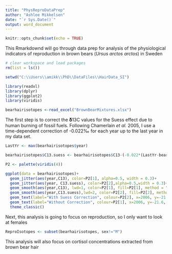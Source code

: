 ```yaml
---
title: "PhysReproDataPrep"
author: "Ashlee Mikkelsen"
date: "`r Sys.Date()`"
output: word_document
---
```


```r
knitr::opts_chunk$set(echo = TRUE)
```

This Rmarkdownd will go through data prep for analysis of the physiological indicators of reproduction in brown bears (*Ursus arctos arctos*) in Sweden

```r
# clear workspace and load packages
rm(list = ls())

setwd("C:\\Users\\amikk\\PhD\\DataFiles\\HairData_SI")

library(readxl)
library(dplyr)
library(ggplot2)
library(viridis)

```

```r

bearhairisotopes <-read_excel("BrownBearMixtures.xlsx")


```

The first step is to correct the 𝛅13C values for the Suess effect due to human burning of fossil fuels. Following Chamerlain *et al.* 2005, I use a time-dependent correction of -0.022‰ for each year up to the last year in my data set.

```r

LastYr <- max(bearhairisotopes$year)

bearhairisotopes$C13.suess <- bearhairisotopes$C13-(-0.022*(LastYr-bearhairisotopes$year))

P2 <- palette(viridis(4))

ggplot(data = bearhairisotopes)+
  geom_jitter(aes(year,C13), color=P2[1], alpha=0.5, width = 0.3)+
  geom_jitter(aes(year, C13.suess), color=P2[2],alpha=0.5,width = 0.3)+
  geom_smooth(aes(year,C13), lwd=1, color=P2[1], fill=P2[1], method = "lm", alpha=0.2)+
  geom_smooth(aes(year,C13.suess),lwd=2, color=P2[2], fill=P2[2], method = "lm", alpha=0.25)+
  geom_text(label="With Suess Correction", colour=P2[2], x=2006, y=-21.5, size=6.5)+
  geom_text(label="Without Correction", colour=P2[1], x=2006, y=-21.6, size=6)+
  theme_classic()


```

Next, this analysis is going to focus on reproduction, so I only want to look at females

```r

ReproIsotopes <- subset(bearhairisotopes, sex!="M")


```

This analysis will also focus on cortisol concentrations extracted from brown bear hair

```r



```
